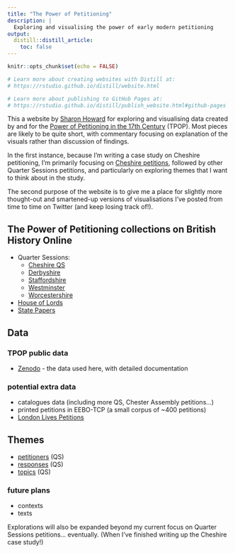 ```yaml
---
title: "The Power of Petitioning"
description: |
  Exploring and visualising the power of early modern petitioning
output:
  distill::distill_article:
    toc: false
---
```


```r
knitr::opts_chunk$set(echo = FALSE)

# Learn more about creating websites with Distill at:
# https://rstudio.github.io/distill/website.html

# Learn more about publishing to GitHub Pages at:
# https://rstudio.github.io/distill/publish_website.html#github-pages

```


This a website by [Sharon Howard](http://sharonhoward.org) for exploring and visualising data created by and for the [Power of Petitioning in the 17th Century](https://petitioning.history.ac.uk/) (TPOP).
Most pieces are likely to be quite short, with commentary focusing on explanation of the visuals rather than discussion of findings.

In the first instance, because I'm writing a case study on Cheshire petitioning, I'm primarily focusing on [Cheshire petitions](https://www.british-history.ac.uk/petitions/cheshire), followed by other Quarter Sessions petitions, and particularly on exploring themes that I want to think about in the study.

The second purpose of the website is to give me a place for slightly more thought-out and smartened-up versions of visualisations I've posted from time to time on Twitter (and keep losing track of!). 

## The Power of Petitioning collections on British History Online

- Quarter Sessions:
  - [Cheshire QS](https://www.british-history.ac.uk/petitions/cheshire)
  - [Derbyshire](https://www.british-history.ac.uk/petitions/derbyshire)
  - [Staffordshire](https://www.british-history.ac.uk/petitions/staffordshire) 
  - [Westminster](https://www.british-history.ac.uk/petitions/westminster)
  - [Worcestershire](https://www.british-history.ac.uk/petitions/worcs-quarter-sessions)
- [House of Lords](https://www.british-history.ac.uk/petitions/house-of-lords)
- [State Papers](https://www.british-history.ac.uk/petitions/state-papers)

## Data

### TPOP public data

- [Zenodo](https://doi.org/10.5281/zenodo.7027692) - the data used here, with detailed documentation

### potential extra data

- catalogues data (including more QS, Chester Assembly petitions...)
- printed petitions in EEBO-TCP (a small corpus of ~400 petitions)
- [London Lives Petitions](http://london.sharonhoward.org)

## Themes

- [petitioners](petitioners.html) (QS)
- [responses](responses.html) (QS)
- [topics](topics.html) (QS)

### future plans

- contexts
- texts

Explorations will also be expanded beyond my current focus on Quarter Sessions petitions... eventually. (When I've finished writing up the Cheshire case study!)


